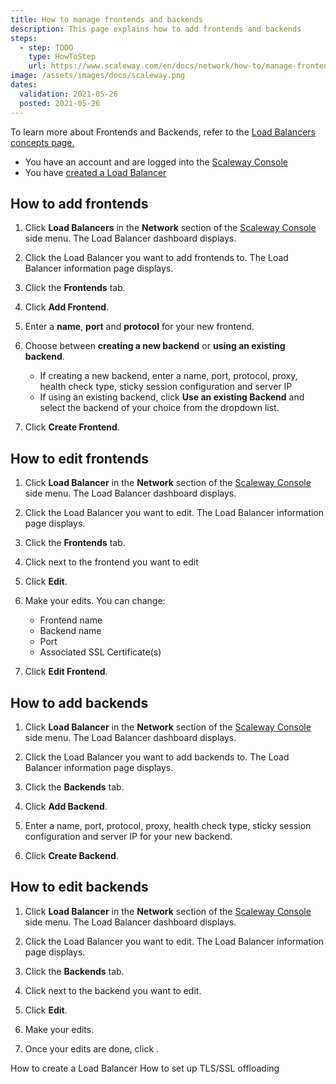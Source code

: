 ```yaml
---
title: How to manage frontends and backends
description: This page explains how to add frontends and backends
steps:
  - step: TODO
    type: HowToStep
    url: https://www.scaleway.com/en/docs/network/how-to/manage-frontends-and-backends/
image: /assets/images/docs/scaleway.png
dates:
  validation: 2021-05-26
  posted: 2021-05-26
---
```


To learn more about Frontends and Backends, refer to the [Load Balancers concepts page.](/network/load-balancer/concepts)

<Message type="requirement">

- You have an account and are logged into the [Scaleway Console](https://console.scaleway.com) 
- You have [created a Load Balancer](/network/load-balancer/how-to/create-load-balancer)

</Message>

## How to add frontends

1. Click **Load Balancers** in the **Network** section of the [Scaleway Console](https://console.scaleway.com) side menu. The Load Balancer dashboard displays. 

2. Click the Load Balancer you want to add frontends to. The Load Balancer information page displays. 

3. Click the **Frontends** tab.

4. Click **Add Frontend**.
  <Lightbox src="assets/scaleway-add-frontends.png" />

5. Enter a **name**, **port** and **protocol** for your new frontend. 

6. Choose between **creating a new backend** or **using an existing backend**.
    - If creating a new backend, enter a name, port, protocol, proxy, health check type, sticky session configuration and server IP
    - If using an existing backend,  click **Use an existing Backend** and select the backend of your choice from the dropdown list.

7. Click **Create Frontend**.

## How to edit frontends

1. Click **Load Balancer** in the **Network** section of the [Scaleway Console](https://console.scaleway.com) side menu. The Load Balancer dashboard displays. 

2. Click the Load Balancer you want to edit. The Load Balancer information page displays. 

3. Click the **Frontends** tab.

4. Click <Icon name="more" /> next to the frontend you want to edit

5. Click **Edit**.

6. Make your edits. You can change:
    - Frontend name
    - Backend name
    - Port
    - Associated SSL Certificate(s)

4. Click **Edit Frontend**.

## How to add backends

1. Click **Load Balancer** in the **Network** section of the [Scaleway Console](https://console.scaleway.com) side menu. The Load Balancer dashboard displays. 

2. Click the Load Balancer you want to add backends to. The Load Balancer information page displays. 

3. Click the **Backends** tab.

4. Click **Add Backend**.
  <Lightbox src="assets/scaleway-add-backends.png" />

5. Enter a name, port, protocol, proxy, health check type, sticky session configuration and server IP for your new backend. 

6. Click **Create Backend**.

## How to edit backends

1. Click **Load Balancer** in the **Network** section of the [Scaleway Console](https://console.scaleway.com) side menu. The Load Balancer dashboard displays. 

2. Click the Load Balancer you want to edit. The Load Balancer information page displays. 

3. Click the **Backends** tab.

4. Click <Icon name="more" /> next to the backend you want to edit.

5. Click **Edit**.

6. Make your edits. 
  <Lightbox src="assets/scaleway-edit-backends.png" />

7. Once your edits are done, click <Icon name="validate" />.

<Navigation title="See Also">
  <PreviousButton to="/network/load-balancer/how-to/create-load-balancer/">How to create a Load Balancer</PreviousButton>
  <NextButton to="/network/load-balancer/how-to/setup-ssl-offloading/">How to set up TLS/SSL offloading</NextButton>
</Navigation>

